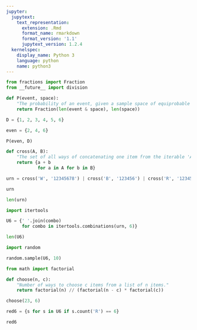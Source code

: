 ```yaml
---
jupyter:
  jupytext:
    text_representation:
      extension: .Rmd
      format_name: rmarkdown
      format_version: '1.1'
      jupytext_version: 1.2.4
  kernelspec:
    display_name: Python 3
    language: python
    name: python3
---
```


```python
from fractions import Fraction
from __future__ import division

def P(event, space): 
    "The probability of an event, given a sample space of equiprobable outcomes."
    return Fraction(len(event & space), len(space))
```

```python
D = {1, 2, 3, 4, 5, 6}
```

```python
even = {2, 4, 6}

P(even, D)
```

```python
def cross(A, B):
    "The set of all ways of concatenating one item from the iterable 'A' with one from 'B'."
    return {a + b 
            for a in A for b in B}

urn = cross('W', '12345678') | cross('B', '123456') | cross('R', '123456789') 

urn
```

```python
len(urn)
```

```python
import itertools

U6 = {' '.join(combo)
      for combo in itertools.combinations(urn, 6)}

len(U6)
```

```python
import random

random.sample(U6, 10)
```

```python
from math import factorial

def choose(n, c):
    "Number of ways to choose c items from a list of n items."
    return factorial(n) // (factorial(n - c) * factorial(c))
```

```python
choose(23, 6)
```

```python
red6 = {s for s in U6 if s.count('R') == 6}

red6
```

```python

```
